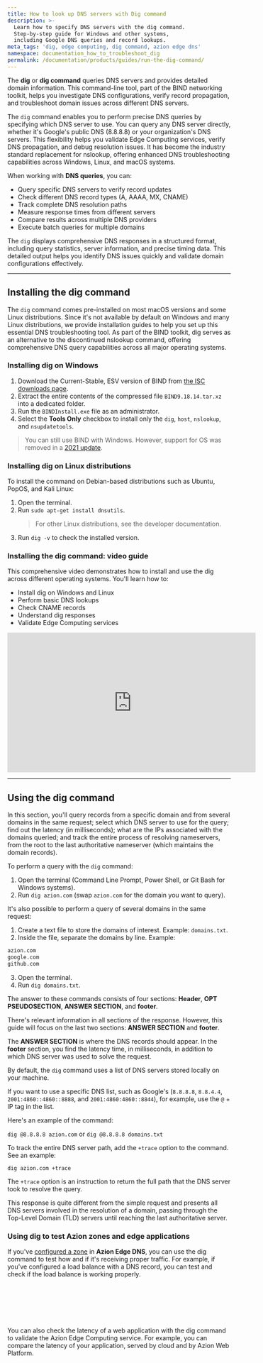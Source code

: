 ```yaml
---
title: How to look up DNS servers with Dig command
description: >-
  Learn how to specify DNS servers with the dig command. 
  Step-by-step guide for Windows and other systems, 
  including Google DNS queries and record lookups. 
meta_tags: 'dig, edge computing, dig command, azion edge dns'
namespace: documentation_how_to_troubleshoot_dig
permalink: /documentation/products/guides/run-the-dig-command/
---
```



The **dig** or **dig command** queries DNS servers and provides detailed domain information. This command-line tool, part of the BIND networking toolkit, helps you investigate DNS configurations, verify record propagation, and troubleshoot domain issues across different DNS servers.

The `dig` command enables you to perform precise DNS queries by specifying which DNS server to use. You can query any DNS server directly, whether it's Google's public DNS (8.8.8.8) or your organization's DNS servers. This flexibility helps you validate Edge Computing services, verify DNS propagation, and debug resolution issues. It has become the industry standard replacement for nslookup, offering enhanced DNS troubleshooting capabilities across Windows, Linux, and macOS systems.

When working with **DNS queries**, you can:
* Query specific DNS servers to verify record updates
* Check different DNS record types (A, AAAA, MX, CNAME)
* Track complete DNS resolution paths
* Measure response times from different servers
* Compare results across multiple DNS providers
* Execute batch queries for multiple domains

The `dig` displays comprehensive DNS responses in a structured format, including query statistics, server information, and precise timing data. This detailed output helps you identify DNS issues quickly and validate domain configurations effectively.

---

## Installing the dig command

The `dig` command comes pre-installed on most macOS versions and some Linux distributions. Since it's not available by default on Windows and many Linux distributions, we provide installation guides to help you set up this essential DNS troubleshooting tool. As part of the BIND toolkit, dig serves as an alternative to the discontinued nslookup command, offering comprehensive DNS query capabilities across all major operating systems.

### Installing dig on Windows

1. Download the Current-Stable, ESV version of BIND from [the ISC downloads page](https://www.isc.org/download/).
2. Extract the entire contents of the compressed file `BIND9.18.14.tar.xz` into a dedicated folder.
3. Run the `BINDInstall.exe` file as an administrator.
4. Select the **Tools Only** checkbox to install only the `dig`, `host`, `nslookup`, and `nsupdatetools`.

> You can still use BIND with Windows. However, support for OS was removed in a [2021 update](https://www.isc.org/blogs/bind-update-summer2021/).

### Installing dig on Linux distributions

To install the command on Debian-based distributions such as Ubuntu, PopOS, and Kali Linux:

1. Open the terminal.
2. Run `sudo apt-get install dnsutils`.
   > For other Linux distributions, see the developer documentation.
3. Run `dig -v` to check the installed version.

### Installing the dig command: video guide

This comprehensive video demonstrates how to install and use the dig across different operating systems. You'll learn how to:
* Install dig on Windows and Linux
* Perform basic DNS lookups
* Check CNAME records
* Understand dig responses
* Validate Edge Computing services


<iframe width="560" height="315" src="https://www.youtube.com/embed/KB4f4bSyHgI?autoplay=1" title="Dig into DNS: Install & Use Dig Command Like a Pro" loading="lazy" frameborder="0" allow="accelerometer; autoplay; clipboard-write; encrypted-media; gyroscope; picture-in-picture; web-share" allowfullscreen></iframe>

---

## Using the dig command

In this section, you'll query records from a specific domain and from several domains in the same request; select which DNS server to use for the query; find out the latency (in milliseconds); what are the IPs associated with the domains queried; and track the entire process of resolving nameservers, from the root to the last authoritative nameserver (which maintains the domain records).

To perform a query with the `dig` command:

1. Open the terminal (Command Line Prompt, Power Shell, or Git Bash for Windows systems).
2. Run `dig azion.com` (swap `azion.com` for the domain you want to query).

It's also possible to perform a query of several domains in the same request:

1. Create a text file to store the domains of interest. Example: `domains.txt`.
2. Inside the file, separate the domains by line. Example:

```bash
azion.com
google.com
github.com
```

3. Open the terminal.
4. Run `dig domains.txt`.

The answer to these commands consists of four sections: **Header**, **OPT PSEUDOSECTION**, **ANSWER SECTION**, and **footer**.

There's relevant information in all sections of the response. However, this guide will focus on the last two sections: **ANSWER SECTION** and **footer**.

The **ANSWER SECTION** is where the DNS records should appear. In the **footer** section, you find the latency time, in milliseconds, in addition to which DNS server was used to solve the request.

By default, the `dig` command uses a list of DNS servers stored locally on your machine.

If you want to use a specific DNS list, such as Google's (`8.8.8.8`, `8.8.4.4`, `2001:4860::4860::8888`, and `2001:4860:4860::8844`), for example, use the `@` + IP tag in the list.

Here's an example of the command:

`dig @8.8.8.8 azion.com` or `dig @8.8.8.8 domains.txt`

To track the entire DNS server path, add the `+trace` option to the command. See an example:

`dig azion.com +trace`

The `+trace` option is an instruction to return the full path that the DNS server took to resolve the query.

This response is quite different from the simple request and presents all DNS servers involved in the resolution of a domain, passing through the Top-Level Domain (TLD) servers until reaching the last authoritative server.

### Using dig to test Azion zones and edge applications

If you've [configured a zone](/en/documentation/products/guides/secure/edge-dns-configure-main-settings/) in **Azion Edge DNS**, you can use the dig command to test how and if it's receiving proper traffic. For example, if you've configured a load balance with a DNS record, you can test and check if the load balance is working properly.

<LinkButton severity="secondary" link="https://console.azion.com/signup" label="Create Azion account" /> <br></br>

<LinkButton severity="secondary" link="/en/documentation/products/guides/secure/edge-dns-configure-main-settings/" label="Create zone" /> <br></br>

<LinkButton severity="secondary" link="/en/documentation/products/guides/secure/load-balance-dns/#testing-your-balanced-record" label="Test balanced record" />

You can also check the latency of a web application with the dig command to validate the Azion Edge Computing service. For example, you can compare the latency of your application, served by cloud and by Azion Web Platform.


